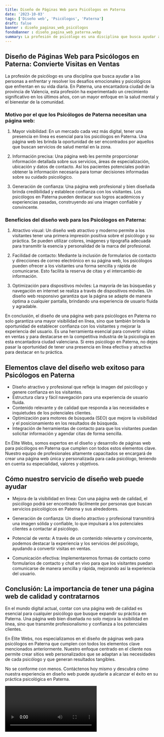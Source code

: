 ```yaml
---
title: Diseño de Páginas Web para Psicólogos en Paterna
date: '2023-10-03'
tags: ['Diseño web', 'Psicólogos', 'Paterna']
draft: false
banner : diseño_paginas_web_psicólogos
fondoBanner : diseño_pagina_web_paterna.webp
summary: La profesión de psicólogo es una disciplina que busca ayudar a las personas a enfrentar y resolver los desafíos emocionales y psicológicos que enfrentan en su vida diaria. En Paterna, una encantadora ciudad de la provincia de Valencia, esta profesión ha experimentado un crecimiento significativo en los últimos años, con un mayor enfoque en la salud mental y el bienestar de la comunidad.
---
```


## Diseño de Páginas Web para Psicólogos en Paterna: Convierte Visitas en Ventas

La profesión de psicólogo es una disciplina que busca ayudar a las personas a enfrentar y resolver los desafíos emocionales y psicológicos que enfrentan en su vida diaria. En Paterna, una encantadora ciudad de la provincia de Valencia, esta profesión ha experimentado un crecimiento significativo en los últimos años, con un mayor enfoque en la salud mental y el bienestar de la comunidad.

### Motivo por el que los Psicólogos de Paterna necesitan una página web:

1. Mayor visibilidad: En un mercado cada vez más digital, tener una presencia en línea es esencial para los psicólogos en Paterna. Una página web les brinda la oportunidad de ser encontrados por aquellos que buscan servicios de salud mental en la zona.

2. Información precisa: Una página web les permite proporcionar información detallada sobre sus servicios, áreas de especialización, ubicación y datos de contacto. Así los pacientes potenciales podrán obtener la información necesaria para tomar decisiones informadas sobre su cuidado psicológico.

3. Generación de confianza: Una página web profesional y bien diseñada brinda credibilidad y establece confianza con los visitantes. Los psicólogos en Paterna pueden destacar sus logros académicos y experiencias pasadas, construyendo así una imagen confiable y convincente.

### Beneficios del diseño web para los Psicólogos en Paterna:

1. Atractivo visual: Un diseño web atractivo y moderno permite a los visitantes tener una primera impresión positiva sobre el psicólogo y su práctica. Se pueden utilizar colores, imágenes y tipografía adecuada para transmitir la esencia y personalidad de la marca del profesional.

2. Facilidad de contacto: Mediante la inclusión de formularios de contacto y direcciones de correo electrónico en su página web, los psicólogos pueden ofrecer a los visitantes una forma sencilla y rápida de comunicarse. Esto facilita la reserva de citas y el intercambio de información.

3. Optimización para dispositivos móviles: La mayoría de las búsquedas y navegación en internet se realiza a través de dispositivos móviles. Un diseño web responsivo garantiza que la página se adapte de manera óptima a cualquier pantalla, brindando una experiencia de usuario fluida y agradable.

En conclusión, el diseño de una página web para psicólogos en Paterna no solo garantiza una mayor visibilidad en línea, sino que también brinda la oportunidad de establecer confianza con los visitantes y mejorar la experiencia del usuario. Es una herramienta esencial para convertir visitas en ventas y para destacarse en la competitiva industria de la psicología en esta encantadora ciudad valenciana. Si eres psicólogo en Paterna, no dejes pasar la oportunidad de tener una presencia en línea efectiva y atractiva para destacar en tu práctica.

<GifSeo />

<Cta />

## Elementos clave del diseño web exitoso para Psicólogos en Paterna

- Diseño atractivo y profesional que refleje la imagen del psicólogo y genere confianza en los visitantes.
- Estructura clara y fácil navegación para una experiencia de usuario fluida.
- Contenido relevante y de calidad que responda a las necesidades e inquietudes de los potenciales clientes.
- Optimización para motores de búsqueda (SEO) que mejore la visibilidad y el posicionamiento en los resultados de búsqueda.
- Integración de herramientas de contacto para que los visitantes puedan solicitar información y agendar citas de forma sencilla.

En Élite Webs, somos expertos en el diseño y desarrollo de páginas web para psicólogos en Paterna que cumplen con todos estos elementos clave. Nuestro equipo de profesionales altamente capacitados se encargará de crear una página web única y personalizada para cada psicólogo, teniendo en cuenta su especialidad, valores y objetivos.

## Cómo nuestro servicio de diseño web puede ayudar

- Mejora de la visibilidad en línea: Con una página web de calidad, el psicólogo podrá ser encontrado fácilmente por personas que buscan servicios psicológicos en Paterna y sus alrededores.

- Generación de confianza: Un diseño atractivo y profesional transmitirá una imagen sólida y confiable, lo que impulsará a los potenciales clientes a contactar al psicólogo.

- Potencial de venta: A través de un contenido relevante y convincente, podemos destacar la experiencia y los servicios del psicólogo, ayudando a convertir visitas en ventas.

- Comunicación efectiva: Implementaremos formas de contacto como formularios de contacto y chat en vivo para que los visitantes puedan comunicarse de manera sencilla y rápida, mejorando así la experiencia del usuario.

## Conclusión: La importancia de tener una página web de calidad y contratarnos

En el mundo digital actual, contar con una página web de calidad es esencial para cualquier psicólogo que busque expandir su práctica en Paterna. Una página web bien diseñada no solo mejora la visibilidad en línea, sino que transmite profesionalismo y confianza a los potenciales clientes.

En Élite Webs, nos especializamos en el diseño de páginas web para psicólogos en Paterna que cumplen con todos los elementos clave mencionados anteriormente. Nuestro enfoque centrado en el cliente nos permite crear sitios web personalizados que se adaptan a las necesidades de cada psicólogo y que generan resultados tangibles.

No se conforme con menos. Contáctenos hoy mismo y descubra cómo nuestra experiencia en diseño web puede ayudarle a alcanzar el éxito en su práctica psicológica en Paterna.

<Video />

<CtaBot job='Psicólogos' city='Paterna'/>

<Gmaps query='Paterna+españa+maps' />